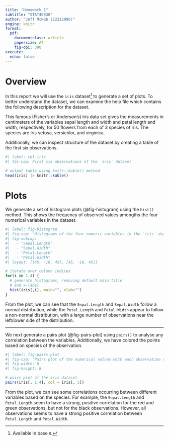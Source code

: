```yaml
---
title: "Homework 1"
subtitle: "STAT40830"
author: "Jeff McNab (22212996)"
engine: knitr
format:
  pdf:
    documentclass: article
    papersize: A4
    fig-dpi: 300
execute: 
  echo: false
---
```


# Overview

In this report we will use the `iris` dataset[^1] to generate a set of plots. To better understand the dataset, we can examine the help file which contains the following description for the dataset.

[^1]: Available in base `R`.

::: {.callout-note appearance="minimal"}
This famous (Fisher's or Anderson's) iris data set gives the measurements in centimeters of the variables sepal length and width and petal length and width, respectively, for 50 flowers from each of 3 species of iris. The species are Iris setosa, versicolor, and virginica.
:::

Additionally, we can inspect structure of the dataset by creating a table of the first six observations.

```r
#| label: tbl-iris
#| tbl-cap: First six observations of the `iris` dataset

# output table using knitr::kable() method
head(iris) |> knitr::kable()
```


# Plots

We generate a set of histogram plots (@fig-histogram) using the `hist()` method. This shows the frequency of observed values amongths the four numerical variables in the dataset.

```r
#| label: fig-histogram
#| fig-cap: "Histograms of the four numeric variables in the `iris` dataset."
#| fig-subcap:
#|   - "Sepal.Length"
#|   - "Sepal.Width"
#|   - "Petal.Length"
#|   - "Petal.Width"
#| layout: [[45, -10, 45], [45, -10, 45]]

# iterate over column indices
for(i in 1:4) {
  # generate histograms, removing default main title
  # and x-label
  hist(iris[,i], main="", xlab="")
}
```

From the plot, we can see that the `Sepal.Length` and `Sepal.Width` follow a normal distribution, while the `Petal.Length` and `Petal.Width` appear to follow a non-normal distribution, with a large number of observations near the left/lower side of the distribution. 

---

We next generate a pairs plot (@fig-pairs-plot)  using `pairs()` to analyse any correlation between the variables. Additionally, we have colored the points based on species of the observation.

```r
#| label: fig-pairs-plot
#| fig-cap: "Pairs plot of the numerical values with each observation colored by species"
#| fig-width: 8
#| fig-height: 8

# pairs plot of the iris dataset
pairs(iris[, 1:4], col = iris[, 5])
```

From the plot, we can see some correlations occurring between different variables based on the species. For example, the `Sepal.Length` and `Petal.Length` seem to have a strong, positive correlation for the red and green observations, but not for the black observations. However, all observations seems to have a strong positive correlation between `Petal.Length` and `Petal.Width`.